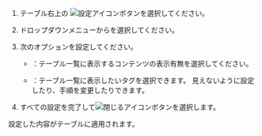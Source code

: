 1. テーブル右上の ![設定アイコン](/img/ico-setting.svg)ボタンを選択してください。

2. ドロップダウンメニューから<Cmdname sid="table_content_setting" className="uitext" />を選択してください。

3. 次のオプションを設定してください。

   - <Cmdname sid="whether_display_content" className="uitext" />：テーブル一覧に表示するコンテンツの表示有無を選択してください。

   - <Cmdname sid="tag_management" className="uitext" />：テーブル一覧に表示したいタグを選択できます。 見えないように設定したり、手順を変更したりできます。

4. すべての設定を完了して![閉じるアイコン](/img/ico-close.svg)ボタンを選択します。

設定した内容がテーブルに適用されます。
